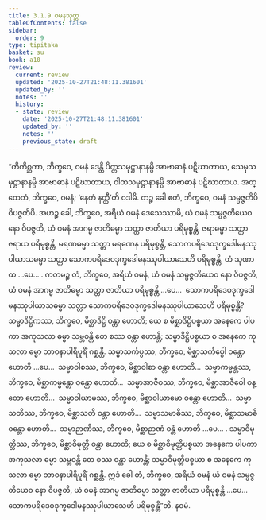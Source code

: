 ```yaml
---
title: 3.1.9 ဝမနသုတ္တ
tableOfContents: false
sidebar:
  order: 9
type: tipitaka
basket: su
book: a10
review:
  current: review
  updated: '2025-10-27T21:48:11.381601'
  updated_by: ''
  notes: ''
  history:
  - state: review
    date: '2025-10-27T21:48:11.381601'
    updated_by: ''
    notes: ''
    previous_state: draft
---
```



<ReviewStatus review={frontmatter.review} showDetails={true} />

<HypothesisAnnotation frontmatter={frontmatter} />

<DynamicBreadcrumb />

<Division number="109" book="a10" e="ch" v="17" p="434">

<Paragraph number="967" book="a10">
“တိကိစ္ဆကာ, ဘိက္ခဝေ, ဝမနံ ဒေန္တိ ပိတ္တသမုဋ္ဌာနာနမ္ပိ အာဗာဓာနံ ပဋိဃာတာယ, သေမှသမုဋ္ဌာနာနမ္ပိ အာဗာဓာနံ ပဋိဃာတာယ, ဝါတသမုဋ္ဌာနာနမ္ပိ အာဗာဓာနံ ပဋိဃာတာယ. အတ္ထေတံ, ဘိက္ခဝေ, ဝမနံ; ‘နေတံ နတ္ထီ’တိ ဝဒါမိ. တဉ္စ ခေါ ဧတံ, ဘိက္ခဝေ, ဝမနံ သမ္ပဇ္ဇတိပိ ဝိပဇ္ဇတိပိ.
</Paragraph>

<Paragraph number="968" book="a10">
အဟဉ္စ ခေါ, ဘိက္ခဝေ, အရိယံ ဝမနံ ဒေသေဿာမိ, ယံ ဝမနံ သမ္ပဇ္ဇတိယေဝ နော ဝိပဇ္ဇတိ, ယံ ဝမနံ အာဂမ္မ ဇာတိဓမ္မာ သတ္တာ ဇာတိယာ ပရိမုစ္စန္တိ, ဇရာဓမ္မာ သတ္တာ ဇရာယ ပရိမုစ္စန္တိ, မရဏဓမ္မာ သတ္တာ မရဏေန ပရိမုစ္စန္တိ, သောကပရိဒေဝဒုက္ခဒေါမနဿုပါယာသဓမ္မာ သတ္တာ သောကပရိဒေဝဒုက္ခဒေါမနဿုပါယာသေဟိ ပရိမုစ္စန္တိ. တံ သုဏာထ …ပေ… .
</Paragraph>

<Paragraph number="969" book="a10">
ကတမဉ္စ တံ, ဘိက္ခဝေ, အရိယံ ဝမနံ, ယံ ဝမနံ သမ္ပဇ္ဇတိယေဝ နော ဝိပဇ္ဇတိ, ယံ ဝမနံ အာဂမ္မ ဇာတိဓမ္မာ သတ္တာ ဇာတိယာ ပရိမုစ္စန္တိ …ပေ…  သောကပရိဒေဝဒုက္ခဒေါမနဿုပါယာသဓမ္မာ သတ္တာ သောကပရိဒေဝဒုက္ခဒေါမနဿုပါယာသေဟိ ပရိမုစ္စန္တိ?
</Paragraph>

<Paragraph number="970" book="a10">
သမ္မာဒိဋ္ဌိကဿ, ဘိက္ခဝေ, မိစ္ဆာဒိဋ္ဌိ ဝန္တာ ဟောတိ; ယေ စ မိစ္ဆာဒိဋ္ဌိပစ္စယာ အနေကေ ပါပကာ အကုသလာ ဓမ္မာ သမ္ဘဝန္တိ တေ စဿ ဝန္တာ ဟောန္တိ; သမ္မာဒိဋ္ဌိပစ္စယာ စ အနေကေ ကုသလာ ဓမ္မာ ဘာဝနာပါရိပူရိံ ဂစ္ဆန္တိ.
</Paragraph>

<Paragraph number="971" book="a10">
သမ္မာသင်္ကပ္ပဿ, ဘိက္ခဝေ, မိစ္ဆာသင်္ကပ္ပေါ ဝန္တော ဟောတိ …ပေ…  သမ္မာဝါစဿ, ဘိက္ခဝေ, မိစ္ဆာဝါစာ ဝန္တာ ဟောတိ…  သမ္မာကမ္မန္တဿ, ဘိက္ခဝေ, မိစ္ဆာကမ္မန္တော ဝန္တော ဟောတိ…  သမ္မာအာဇီဝဿ, ဘိက္ခဝေ, မိစ္ဆာအာဇီဝေါ ဝန္တော ဟောတိ…  သမ္မာဝါယာမဿ, ဘိက္ခဝေ, မိစ္ဆာဝါယာမော ဝန္တော ဟောတိ…  သမ္မာသတိဿ, ဘိက္ခဝေ, မိစ္ဆာသတိ ဝန္တာ ဟောတိ…  သမ္မာသမာဓိဿ, ဘိက္ခဝေ, မိစ္ဆာသမာဓိ ဝန္တော ဟောတိ…  သမ္မာဉာဏိဿ, ဘိက္ခဝေ, မိစ္ဆာဉာဏံ ဝန္တံ ဟောတိ …ပေ… .
</Paragraph>

<Paragraph number="972" book="a10">
သမ္မာဝိမုတ္တိဿ, ဘိက္ခဝေ, မိစ္ဆာဝိမုတ္တိ ဝန္တာ ဟောတိ; ယေ စ မိစ္ဆာဝိမုတ္တိပစ္စယာ အနေကေ ပါပကာ အကုသလာ ဓမ္မာ သမ္ဘဝန္တိ တေ စဿ ဝန္တာ ဟောန္တိ; သမ္မာဝိမုတ္တိပစ္စယာ စ အနေကေ ကုသလာ ဓမ္မာ ဘာဝနာပါရိပူရိံ ဂစ္ဆန္တိ. ဣဒံ ခေါ တံ, ဘိက္ခဝေ, အရိယံ ဝမနံ ယံ ဝမနံ သမ္ပဇ္ဇတိယေဝ နော ဝိပဇ္ဇတိ, ယံ ဝမနံ အာဂမ္မ ဇာတိဓမ္မာ သတ္တာ ဇာတိယာ ပရိမုစ္စန္တိ …ပေ…  သောကပရိဒေဝဒုက္ခဒေါမနဿုပါယာသေဟိ ပရိမုစ္စန္တီ”တိ.

</Paragraph>
</Division>

<Paragraph number="973" type="center" book="a10">
နဝမံ.
</Paragraph>